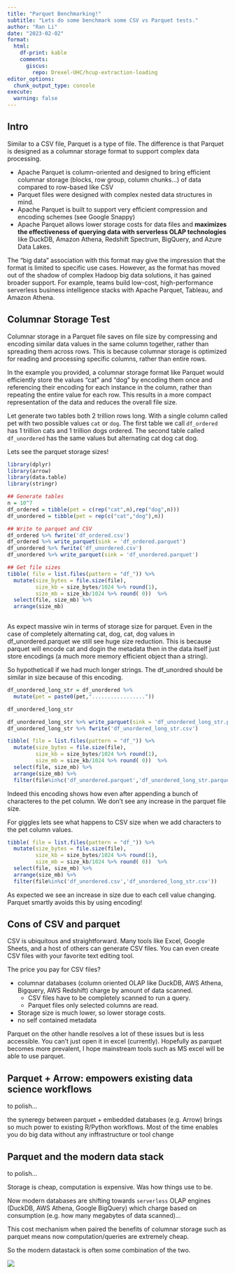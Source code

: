 ```yaml
---
title: "Parquet Benchmarking!"
subtitle: "Lets do some benchmark some CSV vs Parquet tests."
author: "Ran Li"
date: "2023-02-02"
format: 
  html:
    df-print: kable
    comments:
      giscus: 
        repo: Drexel-UHC/hcup-extraction-loading
editor_options: 
  chunk_output_type: console
execute: 
  warning: false
---
```


## Intro

Similar to a CSV file, Parquet is a type of file. The difference is that Parquet is designed as a columnar storage format to support complex data processing.

-   Apache Parquet is column-oriented and designed to bring efficient columnar storage (blocks, row group, column chunks...) of data compared to row-based like CSV
-   Parquet files were designed with complex nested data structures in mind.
-   Apache Parquet is built to support very efficient compression and encoding schemes (see Google Snappy)
-   Apache Parquet allows lower storage costs for data files and **maximizes the effectiveness of querying data with serverless OLAP technologies** like DuckDB, Amazon Athena, Redshift Spectrum, BigQuery, and Azure Data Lakes.

The "big data" association with this format may give the impression that the format is limited to specific use cases. However, as the format has moved out of the shadow of complex Hadoop big data solutions, it has gained broader support. For example, teams build low-cost, high-performance serverless business intelligence stacks with Apache Parquet, Tableau, and Amazon Athena.

## Columnar Storage Test

Columnar storage in a Parquet file saves on file size by compressing and encoding similar data values in the same column together, rather than spreading them across rows. This is because columnar storage is optimized for reading and processing specific columns, rather than entire rows.

In the example you provided, a columnar storage format like Parquet would efficiently store the values "cat" and "dog" by encoding them once and referencing their encoding for each instance in the column, rather than repeating the entire value for each row. This results in a more compact representation of the data and reduces the overall file size.

Let generate two tables both 2 trillion rows long. With a single column called pet with two possible values `cat` or `dog`. The first table we call `df_ordered` has 1 trillion cats and 1 trillion dogs ordered. The second table called `df_unordered` has the same values but alternating cat dog cat dog.

Lets see the parquet storage sizes!

```r
library(dplyr)
library(arrow)
library(data.table)
library(stringr)

## Generate tables 
n = 10^7
df_ordered = tibble(pet = c(rep("cat",n),rep("dog",n)))
df_unordered = tibble(pet = rep(c("cat","dog"),n))

## Write to parquet and CSV
df_ordered %>% fwrite('df_ordered.csv')
df_ordered %>% write_parquet(sink = 'df_ordered.parquet')
df_unordered %>% fwrite('df_unordered.csv')
df_unordered %>% write_parquet(sink = 'df_unordered.parquet')

## Get file sizes
tibble( file = list.files(pattern = "df_")) %>% 
  mutate(size_bytes = file.size(file),
         size_kb = size_bytes/1024 %>% round(1),
         size_mb = size_kb/1024 %>% round( 0))  %>% 
  select(file, size_mb) %>% 
  arrange(size_mb)
  

```

As expect massive win in terms of storage size for parquet. Even in the case of completely alternating cat, dog, cat, dog values in df_unordered.parquet we still see huge size reduction. This is because parquet will encode cat and dogin the metadata then in the data itself just store encodings (a much more memory efficient object than a string).

So hypotheticall if we had much longer strings. The df_unordred should be similar in size because of this encoding.

```r
df_unordered_long_str = df_unordered %>% 
  mutate(pet = paste0(pet,"................."))

df_unordered_long_str

df_unordered_long_str %>% write_parquet(sink = 'df_unordered_long_str.parquet')
df_unordered_long_str %>% fwrite('df_unordered_long_str.csv')

tibble( file = list.files(pattern = "df_")) %>% 
  mutate(size_bytes = file.size(file),
         size_kb = size_bytes/1024 %>% round(1),
         size_mb = size_kb/1024 %>% round( 0))  %>% 
  select(file, size_mb) %>% 
  arrange(size_mb) %>% 
  filter(file%in%c('df_unordered.parquet','df_unordered_long_str.parquet'))
```

Indeed this encoding shows how even after appending a bunch of characteres to the pet column. We don't see any increase in the parquet file size.

For giggles lets see what happens to CSV size when we add characters to the pet column values.

```r
tibble( file = list.files(pattern = "df_")) %>% 
  mutate(size_bytes = file.size(file),
         size_kb = size_bytes/1024 %>% round(1),
         size_mb = size_kb/1024 %>% round( 0))  %>% 
  select(file, size_mb) %>% 
  arrange(size_mb) %>% 
  filter(file%in%c('df_unordered.csv','df_unordered_long_str.csv'))
```

As expected we see an increase in size due to each cell value changing. Parquet smartly avoids this by using encoding!

## Cons of CSV and parquet

CSV is ubiquitous and straightforward. Many tools like Excel, Google Sheets, and a host of others can generate CSV files. You can even create CSV files with your favorite text editing tool.

The price you pay for CSV files?

-   columnar databases (column oriented OLAP like DuckDB, AWS Athena, Bigquery, AWS Redshift) charge by amount of data scanned.
    -   CSV files have to be completely scanned to run a query.
    -   Parquet files only selected columns are read.
-   Storage size is much lower, so lower storage costs.
-   no self contained metadata

Parquet on the other handle resolves a lot of these issues but is less accessible. You can't just open it in excel (currently). Hopefully as parquet becomes more prevalent, I hope mainstream tools such as MS excel will be able to use parquet.

## Parquet + Arrow: empowers existing data science workflows

to polish...

the syneregy between parquet + embedded databases (e.g. Arrow) brings so much power to existing R/Python workflows. Most of the time enables you do big data without any inffrastructure or tool change

## Parquet and the modern data stack

to polish...

Storage is cheap, computation is expensive. Was how things use to be.

Now modern databases are shifting towards `serverless` OLAP engines (DuckDB, AWS Athena, Google BigQuery) which charge based on consumption (e.g. how many megabytes of data scanned)...

This cost mechanism when paired the benefits of columnar storage such as parquet means now computation/queries are extremely cheap.

So the modern datastack is often some combination of the two.

![](images/image-261784250.png)
